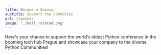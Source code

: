 ```yaml
---
title: Become a Sponsor
subtitle: Support the Community
url: /sponsor
image: "./hall_rotated.png"
---
```


Here's your chance to support the world's oldest Python conference in the
booming tech hub Prague and showcase your company to the diverse Python
Communities!

